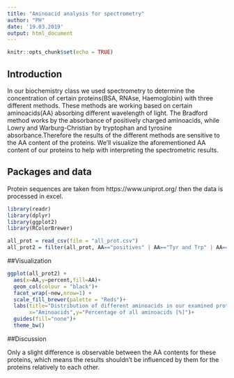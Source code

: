 ---
title: "Aminoacid analysis for spectrometry"
author: "PH"
date: '19.03.2019'
output: html_document
---

```{r setup, include=FALSE}
knitr::opts_chunk$set(echo = TRUE)
```

## Introduction

In our biochemistry class we used spectrometry to determine the concentration of certain proteins(BSA, RNAse, Haemoglobin) with three different methods. These methods are working based on certain aminoacids(AA) absorbing different wavelength of light. The Bradford method works by the absorbance of positively charged aminoacids, while Lowry and Warburg-Christian by tryptophan and tyrosine absorbance.Therefore the results of the different methods are sensitive to the AA content of the proteins. 
We'll visualize the aforementioned AA content of our proteins to help with interpreting the spectrometric results.

## Packages and data

Protein sequences are taken from https://www.uniprot.org/ then the data is processed in excel.

```{r message=FALSE, warning=FALSE}
library(readr)
library(dplyr)
library(ggplot2)
library(RColorBrewer)

all_prot = read_csv(file = "all_prot.csv")
all_prot2 = filter(all_prot, AA=="positives" | AA=="Tyr and Trp" | AA=="all other")
```

##Visualization

```{r all_prot2}
ggplot(all_prot2) +
  aes(x=AA,y=percent,fill=AA)+
  geom_col(colour = "black")+
  facet_wrap(~new,nrow=1) +
  scale_fill_brewer(palette = "Reds")+
  labs(title="Distribution of different aminoacids in our examined proteins",
       x="Aminoacids",y="Percentage of all aminoacids [%]")+
  guides(fill="none")+
  theme_bw()
```

##Discussion

Only a slight difference is observable between the AA contents for these proteins, which means the results shouldn't be influenced by them for the proteins relatively to each other.